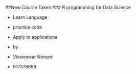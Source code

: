 ##New Course Taken
### R programming for Data Science

* Learn Language
* practice code
* Apply to applications




* by 
* Visweswar Nemani
* 917378699